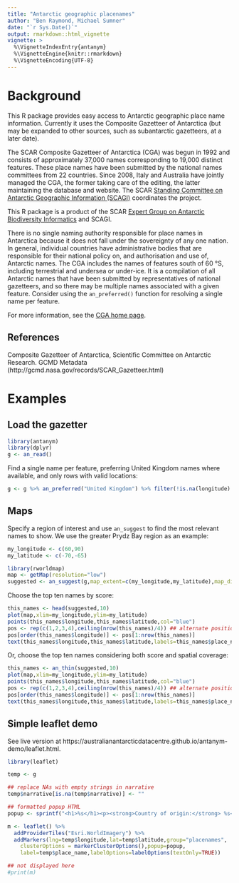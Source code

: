 ```yaml
---
title: "Antarctic geographic placenames"
author: "Ben Raymond, Michael Sumner"
date: "`r Sys.Date()`"
output: rmarkdown::html_vignette
vignette: >
  %\VignetteIndexEntry{antanym}
  %\VignetteEngine{knitr::rmarkdown}
  %\VignetteEncoding{UTF-8}
---
```


# Background

This R package provides easy access to Antarctic geographic place name information. Currently it uses the Composite Gazetteer of Antarctica (but may be expanded to other sources, such as subantarctic gazetteers, at a later date).

The SCAR Composite Gazetteer of Antarctica (CGA) was begun in 1992 and consists of approximately 37,000 names corresponding to 19,000 distinct features. These place names have been submitted by the national names committees from 22 countries. Since 2008, Italy and Australia have jointly managed the CGA, the former taking care of the editing, the latter maintaining the database and website. The SCAR [Standing Committee on Antarctic Geographic Information (SCAGI)](http://www.scar.org/data-products/scagi) coordinates the project.

This R package is a product of the SCAR [Expert Group on Antarctic Biodiversity Informatics](http://www.scar.org/ssg/life-sciences/eg-abi) and SCAGI.

There is no single naming authority responsible for place names in Antarctica because it does not fall under the sovereignty of any one nation. In general, individual countries have administrative bodies that are responsible for their national policy on, and authorisation and use of, Antarctic names. The CGA includes the names of features south of 60 &deg;S, including terrestrial and undersea or under-ice. It is a compilation of all Antarctic names that have been submitted by representatives of national gazetteers, and so there may be multiple names associated with a given feature. Consider using the `an_preferred()` function for resolving a single name per feature.

For more information, see the [CGA home page](http://data.aad.gov.au/aadc/gaz/scar/).

References
----------

Composite Gazetteer of Antarctica, Scientific Committee on Antarctic Research. GCMD Metadata (http://gcmd.nasa.gov/records/SCAR_Gazetteer.html)


# Examples

## Load the gazetter

```r
library(antanym)
library(dplyr)
g <- an_read()
```

Find a single name per feature, preferring United Kingdom names where available, and only rows with valid locations:
```r
g <- g %>% an_preferred("United Kingdom") %>% filter(!is.na(longitude) & !is.na(latitude))
```

## Maps

Specify a region of interest and use `an_suggest` to find the most relevant names to show. We use the greater Prydz Bay region as an example:

```r
my_longitude <- c(60,90)
my_latitude <- c(-70,-65)

library(rworldmap)
map <- getMap(resolution="low")
suggested <- an_suggest(g,map_extent=c(my_longitude,my_latitude),map_dimensions=c(80,80))
```

Choose the top ten names by score:

```r
this_names <- head(suggested,10)
plot(map,xlim=my_longitude,ylim=my_latitude)
points(this_names$longitude,this_names$latitude,col="blue")
pos <- rep(c(1,2,3,4),ceiling(nrow(this_names)/4)) ## alternate positions of labels to reduce overlap
pos[order(this_names$longitude)] <- pos[1:nrow(this_names)]
text(this_names$longitude,this_names$latitude,labels=this_names$place_name,pos=pos)
```

Or, choose the top ten names considering both score and spatial coverage:

```r
this_names <- an_thin(suggested,10)
plot(map,xlim=my_longitude,ylim=my_latitude)
points(this_names$longitude,this_names$latitude,col="blue")
pos <- rep(c(1,2,3,4),ceiling(nrow(this_names)/4)) ## alternate positions of labels to reduce overlap
pos[order(this_names$longitude)] <- pos[1:nrow(this_names)]
text(this_names$longitude,this_names$latitude,labels=this_names$place_name,pos=pos)
```

## Simple leaflet demo

See live version at https://australianantarcticdatacentre.github.io/antanym-demo/leaflet.html.

```r
library(leaflet)

temp <- g

## replace NAs with empty strings in narrative
temp$narrative[is.na(temp$narrative)] <- ""

## formatted popup HTML
popup <- sprintf("<h1>%s</h1><p><strong>Country of origin:</strong> %s<br /><strong>Longitude:</strong> %g<br /><strong>Latitude:</strong> %g<br /><a href=\"https://data.aad.gov.au/aadc/gaz/scar/display_name.cfm?gaz_id=%d\">Link to SCAR gazetteer</a></p>",temp$place_name,temp$country_name,temp$longitude,temp$latitude,temp$gaz_id)

m <- leaflet() %>%
  addProviderTiles("Esri.WorldImagery") %>%
  addMarkers(lng=temp$longitude,lat=temp$latitude,group="placenames",
    clusterOptions = markerClusterOptions(),popup=popup,
    label=temp$place_name,labelOptions=labelOptions(textOnly=TRUE))

## not displayed here
#print(m)
```
